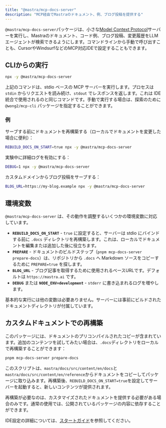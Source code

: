```yaml
---
title: "@mastra/mcp-docs-server"
description: "MCP経由でMastraのドキュメント、例、ブログ投稿を提供する"
---
```


`@mastra/mcp-docs-server`パッケージは、小さな[Model Context Protocol](https://github.com/modelcontextprotocol/mcp)サーバーを実行し、Mastraのドキュメント、コード例、ブログ投稿、変更履歴をLLMエージェントが検索できるようにします。コマンドラインから手動で呼び出すことも、CursorやWindsurfなどのMCP対応IDEで設定することもできます。



## CLIからの実行

```bash
npx -y @mastra/mcp-docs-server
```

上記のコマンドは、stdio ベースの MCP サーバーを実行します。プロセスは `stdin` からリクエストを読み続け、`stdout` でレスポンスを返します。これは IDE 統合で使用されるのと同じコマンドです。手動で実行する場合は、探索のために `@wong2/mcp-cli` パッケージを指定することができます。

### 例

サーブする前にドキュメントを再構築する（ローカルでドキュメントを変更した場合に便利）：

```bash
REBUILD_DOCS_ON_START=true npx -y @mastra/mcp-docs-server
```

実験中に詳細ログを有効にする：

```bash
DEBUG=1 npx -y @mastra/mcp-docs-server
```

カスタムドメインからブログ投稿をサーブする：

```bash
BLOG_URL=https://my-blog.example npx -y @mastra/mcp-docs-server
```



## 環境変数

`@mastra/mcp-docs-server` は、その動作を調整するいくつかの環境変数に対応しています。

- **`REBUILD_DOCS_ON_START`** - `true` に設定すると、サーバーは stdio にバインドする前に `.docs` ディレクトリを再構築します。これは、ローカルでドキュメントを編集または追加した後に役立ちます。
- **`PREPARE`** - ドキュメントのビルドステップ（`pnpm mcp-docs-server prepare-docs`）は、リポジトリから `.docs` へ Markdown ソースをコピーするために `PREPARE=true` を探します。
- **`BLOG_URL`** - ブログ記事を取得するために使用されるベースURLです。デフォルトは `https://mastra.ai` です。
- **`DEBUG`** または **`NODE_ENV=development`** - `stderr` に書き込まれるログを増やします。

基本的な実行には他の変数は必要ありません。サーバーには事前にビルドされたドキュメントディレクトリが付属しています。



## カスタムドキュメントでの再構築

このパッケージには、ドキュメントのプリコンパイルされたコピーが含まれています。追加のコンテンツを試してみたい場合は、`.docs`ディレクトリをローカルで再構築することができます：

```bash
pnpm mcp-docs-server prepare-docs
```

このスクリプトは、`mastra/docs/src/content/en/docs`と`mastra/docs/src/content/en/reference`からドキュメントをコピーしてパッケージに取り込みます。再構築後、`REBUILD_DOCS_ON_START=true`を設定してサーバーを起動すると、新しいコンテンツが提供されます。

再構築が必要なのは、カスタマイズされたドキュメントを提供する必要がある場合のみです。通常の使用では、公開されているパッケージの内容に依存することができます。

IDE設定の詳細については、[スタートガイド](/docs/getting-started/mcp-docs-server)を参照してください。
